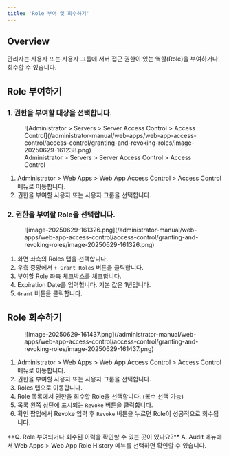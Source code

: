```yaml
---
title: 'Role 부여 및 회수하기'
---
```



## Overview

관리자는 사용자 또는 사용자 그룹에 서버 접근 권한이 있는 역할(Role)을 부여하거나 회수할 수 있습니다.

## Role 부여하기

### 1. 권한을 부여할 대상을 선택합니다.

<figure data-layout="center" data-align="center">
![Administrator &gt; Servers &gt; Server Access Control &gt; Access Control](/administrator-manual/web-apps/web-app-access-control/access-control/granting-and-revoking-roles/image-20250629-161238.png)
<figcaption>
Administrator &gt; Servers &gt; Server Access Control &gt; Access Control
</figcaption>
</figure>


1. Administrator &gt; Web Apps &gt; Web App Access Control &gt; Access Control 메뉴로 이동합니다.
2. 권한을 부여할 사용자 또는 사용자 그룹을 선택합니다.

### 2. 권한을 부여할 Role을 선택합니다.

<figure data-layout="center" data-align="center">
![image-20250629-161326.png](/administrator-manual/web-apps/web-app-access-control/access-control/granting-and-revoking-roles/image-20250629-161326.png)
</figure>

1. 화면 좌측의 Roles 탭을 선택합니다.
2. 우측 중앙에서 `+ Grant Roles` 버튼을 클릭합니다.
3. 부여할 Role 좌측 체크박스를 체크합니다.
4. Expiration Date를 입력합니다. 기본 값은 1년입니다.
5. `Grant` 버튼을 클릭합니다.


## Role 회수하기

<figure data-layout="center" data-align="center">
![image-20250629-161437.png](/administrator-manual/web-apps/web-app-access-control/access-control/granting-and-revoking-roles/image-20250629-161437.png)
</figure>

1. Administrator &gt; Web Apps &gt; Web App Access Control &gt; Access Control 메뉴로 이동합니다.
2. 권한을 부여할 사용자 또는 사용자 그룹을 선택합니다.
3. Roles 탭으로 이동합니다.
4. Role 목록에서 권한을 회수할 Role을 선택합니다. (복수 선택 가능)
5. 목록 왼쪽 상단에 표시되는 `Revoke` 버튼을 클릭합니다.
6. 확인 팝업에서 Revoke 입력 후 `Revoke` 버튼을 누르면 Role이 성공적으로 회수됩니다.


<Callout type="info">
**Q. Role 부여되거나 회수된 이력을 확인할 수 있는 곳이 있나요?**
A. Audit 메뉴에서 Web Apps &gt; Web App Role History 메뉴를 선택하면 확인할 수 있습니다.
</Callout>
